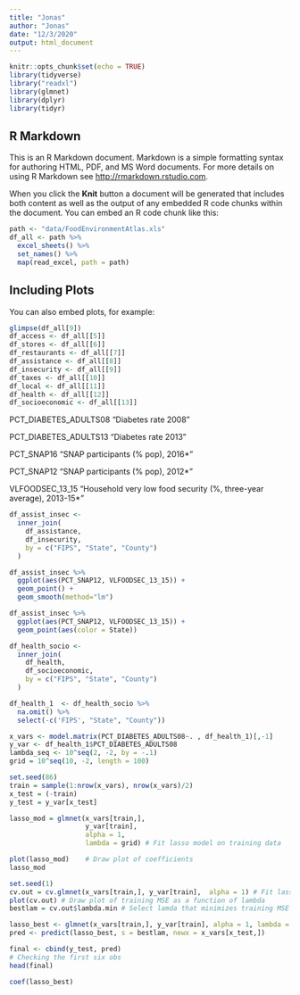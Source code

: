 ```yaml
---
title: "Jonas"
author: "Jonas"
date: "12/3/2020"
output: html_document
---
```


```r
knitr::opts_chunk$set(echo = TRUE)
library(tidyverse)
library("readxl")
library(glmnet)
library(dplyr)
library(tidyr)
```

## R Markdown

This is an R Markdown document. Markdown is a simple formatting syntax for authoring HTML, PDF, and MS Word documents. For more details on using R Markdown see <http://rmarkdown.rstudio.com>.

When you click the **Knit** button a document will be generated that includes both content as well as the output of any embedded R code chunks within the document. You can embed an R code chunk like this:

```r
path <- "data/FoodEnvironmentAtlas.xls"
df_all <- path %>%
  excel_sheets() %>%
  set_names() %>%
  map(read_excel, path = path)
```

## Including Plots

You can also embed plots, for example:

```r
glimpse(df_all[9])
df_access <- df_all[[5]]
df_stores <- df_all[[6]]
df_restaurants <- df_all[[7]]
df_assistance <- df_all[[8]]
df_insecurity <- df_all[[9]]
df_taxes <- df_all[[10]]
df_local <- df_all[[11]]
df_health <- df_all[[12]]
df_socioeconomic <- df_all[[13]]
```


PCT_DIABETES_ADULTS08
"Diabetes rate 2008"

PCT_DIABETES_ADULTS13
"Diabetes rate 2013"

PCT_SNAP16
"SNAP participants (% pop), 2016*"

PCT_SNAP12
"SNAP participants (% pop), 2012*"

VLFOODSEC_13_15
"Household very low food security (%, three-year average), 2013-15*"

```r
df_assist_insec <-
  inner_join(
    df_assistance,
    df_insecurity,
    by = c("FIPS", "State", "County")
  )


```



```r
df_assist_insec %>%
  ggplot(aes(PCT_SNAP12, VLFOODSEC_13_15)) +
  geom_point() +
  geom_smooth(method="lm")
```

```r
df_assist_insec %>%
  ggplot(aes(PCT_SNAP12, VLFOODSEC_13_15)) +
  geom_point(aes(color = State))

```

```r
df_health_socio <-
  inner_join(
    df_health,
    df_socioeconomic,
    by = c("FIPS", "State", "County")
  )
```


```r

df_health_1  <- df_health_socio %>%
  na.omit() %>%
  select(-c('FIPS', "State", "County"))

x_vars <- model.matrix(PCT_DIABETES_ADULTS08~. , df_health_1)[,-1]
y_var <- df_health_1$PCT_DIABETES_ADULTS08
lambda_seq <- 10^seq(2, -2, by = -.1)
grid = 10^seq(10, -2, length = 100)
```



```r
set.seed(86)
train = sample(1:nrow(x_vars), nrow(x_vars)/2)
x_test = (-train)
y_test = y_var[x_test]

```

```r
lasso_mod = glmnet(x_vars[train,], 
                   y_var[train], 
                   alpha = 1, 
                   lambda = grid) # Fit lasso model on training data

plot(lasso_mod)    # Draw plot of coefficients
lasso_mod
```



```r
set.seed(1)
cv.out = cv.glmnet(x_vars[train,], y_var[train],  alpha = 1) # Fit lasso model on training data
plot(cv.out) # Draw plot of training MSE as a function of lambda
bestlam = cv.out$lambda.min # Select lamda that minimizes training MSE

```

```r
lasso_best <- glmnet(x_vars[train,], y_var[train], alpha = 1, lambda = bestlam)
pred <- predict(lasso_best, s = bestlam, newx = x_vars[x_test,])
```

```r
final <- cbind(y_test, pred)
# Checking the first six obs
head(final)
```




```r


coef(lasso_best)

```




